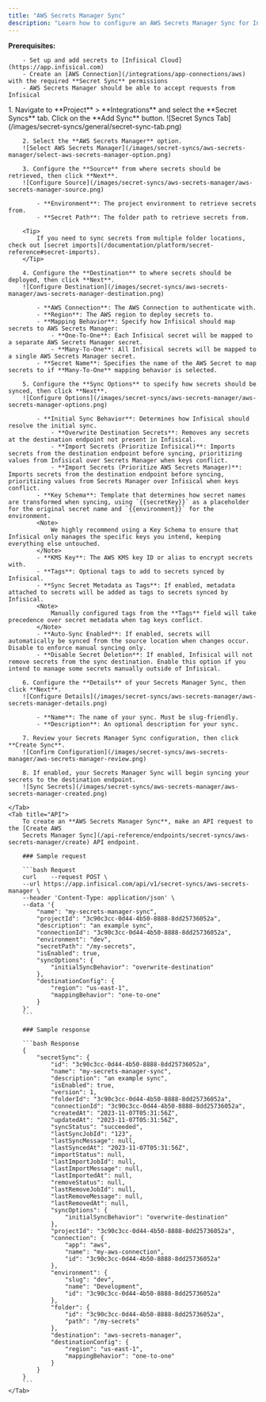 ```yaml
---
title: "AWS Secrets Manager Sync"
description: "Learn how to configure an AWS Secrets Manager Sync for Infisical."
---
```


**Prerequisites:**

        - Set up and add secrets to [Infisical Cloud](https://app.infisical.com)
        - Create an [AWS Connection](/integrations/app-connections/aws) with the required **Secret Sync** permissions
        - AWS Secrets Manager should be able to accept requests from Infisical

<Tabs>
    <Tab title="Infisical UI">
        1. Navigate to **Project** > **Integrations** and select the **Secret Syncs** tab. Click on the **Add Sync** button.
        ![Secret Syncs Tab](/images/secret-syncs/general/secret-sync-tab.png)

        2. Select the **AWS Secrets Manager** option.
        ![Select AWS Secrets Manager](/images/secret-syncs/aws-secrets-manager/select-aws-secrets-manager-option.png)

        3. Configure the **Source** from where secrets should be retrieved, then click **Next**.
        ![Configure Source](/images/secret-syncs/aws-secrets-manager/aws-secrets-manager-source.png)

            - **Environment**: The project environment to retrieve secrets from.
            - **Secret Path**: The folder path to retrieve secrets from.

        <Tip>
            If you need to sync secrets from multiple folder locations, check out [secret imports](/documentation/platform/secret-reference#secret-imports).
        </Tip>

        4. Configure the **Destination** to where secrets should be deployed, then click **Next**.
        ![Configure Destination](/images/secret-syncs/aws-secrets-manager/aws-secrets-manager-destination.png)

            - **AWS Connection**: The AWS Connection to authenticate with.
            - **Region**: The AWS region to deploy secrets to.
            - **Mapping Behavior**: Specify how Infisical should map secrets to AWS Secrets Manager:
                - **One-To-One**: Each Infisical secret will be mapped to a separate AWS Secrets Manager secret.
                - **Many-To-One**: All Infisical secrets will be mapped to a single AWS Secrets Manager secret.
            - **Secret Name**: Specifies the name of the AWS Secret to map secrets to if **Many-To-One** mapping behavior is selected.

        5. Configure the **Sync Options** to specify how secrets should be synced, then click **Next**.
        ![Configure Options](/images/secret-syncs/aws-secrets-manager/aws-secrets-manager-options.png)

            - **Initial Sync Behavior**: Determines how Infisical should resolve the initial sync.
                - **Overwrite Destination Secrets**: Removes any secrets at the destination endpoint not present in Infisical.
                - **Import Secrets (Prioritize Infisical)**: Imports secrets from the destination endpoint before syncing, prioritizing values from Infisical over Secrets Manager when keys conflict.
                - **Import Secrets (Prioritize AWS Secrets Manager)**: Imports secrets from the destination endpoint before syncing, prioritizing values from Secrets Manager over Infisical when keys conflict.
            - **Key Schema**: Template that determines how secret names are transformed when syncing, using `{{secretKey}}` as a placeholder for the original secret name and `{{environment}}` for the environment.
            <Note>
                We highly recommend using a Key Schema to ensure that Infisical only manages the specific keys you intend, keeping everything else untouched.
            </Note>
            - **KMS Key**: The AWS KMS key ID or alias to encrypt secrets with.
            - **Tags**: Optional tags to add to secrets synced by Infisical.
            - **Sync Secret Metadata as Tags**: If enabled, metadata attached to secrets will be added as tags to secrets synced by Infisical.
            <Note>
                Manually configured tags from the **Tags** field will take precedence over secret metadata when tag keys conflict.
            </Note>
            - **Auto-Sync Enabled**: If enabled, secrets will automatically be synced from the source location when changes occur. Disable to enforce manual syncing only.
            - **Disable Secret Deletion**: If enabled, Infisical will not remove secrets from the sync destination. Enable this option if you intend to manage some secrets manually outside of Infisical.

        6. Configure the **Details** of your Secrets Manager Sync, then click **Next**.
        ![Configure Details](/images/secret-syncs/aws-secrets-manager/aws-secrets-manager-details.png)

            - **Name**: The name of your sync. Must be slug-friendly.
            - **Description**: An optional description for your sync.

        7. Review your Secrets Manager Sync configuration, then click **Create Sync**.
        ![Confirm Configuration](/images/secret-syncs/aws-secrets-manager/aws-secrets-manager-review.png)

        8. If enabled, your Secrets Manager Sync will begin syncing your secrets to the destination endpoint.
        ![Sync Secrets](/images/secret-syncs/aws-secrets-manager/aws-secrets-manager-created.png)

    </Tab>
    <Tab title="API">
        To create an **AWS Secrets Manager Sync**, make an API request to the [Create AWS
        Secrets Manager Sync](/api-reference/endpoints/secret-syncs/aws-secrets-manager/create) API endpoint.

        ### Sample request

        ```bash Request
        curl    --request POST \
        --url https://app.infisical.com/api/v1/secret-syncs/aws-secrets-manager \
        --header 'Content-Type: application/json' \
        --data '{
            "name": "my-secrets-manager-sync",
            "projectId": "3c90c3cc-0d44-4b50-8888-8dd25736052a",
            "description": "an example sync",
            "connectionId": "3c90c3cc-0d44-4b50-8888-8dd25736052a",
            "environment": "dev",
            "secretPath": "/my-secrets",
            "isEnabled": true,
            "syncOptions": {
                "initialSyncBehavior": "overwrite-destination"
            },
            "destinationConfig": {
                "region": "us-east-1",
                "mappingBehavior": "one-to-one"
            }
        }'
        ```

        ### Sample response

        ```bash Response
        {
            "secretSync": {
                "id": "3c90c3cc-0d44-4b50-8888-8dd25736052a",
                "name": "my-secrets-manager-sync",
                "description": "an example sync",
                "isEnabled": true,
                "version": 1,
                "folderId": "3c90c3cc-0d44-4b50-8888-8dd25736052a",
                "connectionId": "3c90c3cc-0d44-4b50-8888-8dd25736052a",
                "createdAt": "2023-11-07T05:31:56Z",
                "updatedAt": "2023-11-07T05:31:56Z",
                "syncStatus": "succeeded",
                "lastSyncJobId": "123",
                "lastSyncMessage": null,
                "lastSyncedAt": "2023-11-07T05:31:56Z",
                "importStatus": null,
                "lastImportJobId": null,
                "lastImportMessage": null,
                "lastImportedAt": null,
                "removeStatus": null,
                "lastRemoveJobId": null,
                "lastRemoveMessage": null,
                "lastRemovedAt": null,
                "syncOptions": {
                    "initialSyncBehavior": "overwrite-destination"
                },
                "projectId": "3c90c3cc-0d44-4b50-8888-8dd25736052a",
                "connection": {
                    "app": "aws",
                    "name": "my-aws-connection",
                    "id": "3c90c3cc-0d44-4b50-8888-8dd25736052a"
                },
                "environment": {
                    "slug": "dev",
                    "name": "Development",
                    "id": "3c90c3cc-0d44-4b50-8888-8dd25736052a"
                },
                "folder": {
                    "id": "3c90c3cc-0d44-4b50-8888-8dd25736052a",
                    "path": "/my-secrets"
                },
                "destination": "aws-secrets-manager",
                "destinationConfig": {
                    "region": "us-east-1",
                    "mappingBehavior": "one-to-one"
                }
            }
        }
        ```
    </Tab>
</Tabs>
